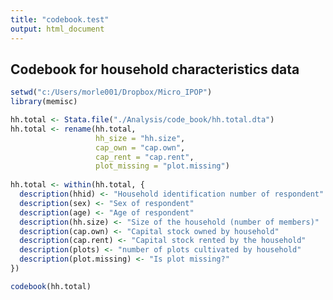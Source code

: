 ```yaml
---
title: "codebook.test"
output: html_document
---
```

## Codebook for household characteristics data

```r
setwd("c:/Users/morle001/Dropbox/Micro_IPOP")
library(memisc)

hh.total <- Stata.file("./Analysis/code_book/hh.total.dta")
hh.total <- rename(hh.total,
                   hh_size = "hh.size",
                   cap_own = "cap.own",
                   cap_rent = "cap.rent",
                   plot_missing = "plot.missing")
                   
hh.total <- within(hh.total, {
  description(hhid) <- "Household identification number of respondent"
  description(sex) <- "Sex of respondent"
  description(age) <- "Age of respondent"
  description(hh.size) <- "Size of the household (number of members)"
  description(cap.own) <- "Capital stock owned by household"
  description(cap.rent) <- "Capital stock rented by the household"
  description(plots) <- "number of plots cultivated by household"
  description(plot.missing) <- "Is plot missing?"
})

codebook(hh.total)
```
